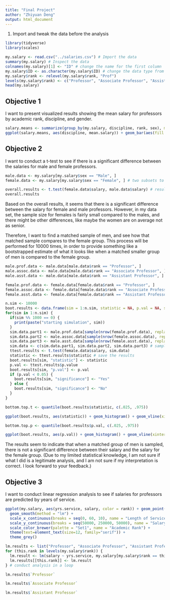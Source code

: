 ```yaml
---
title: "Final Project"
author: "Zhiyuan Deng"
output: html_document
---
```

1. Import and tweak the data before the analysis
```r
library(tidyverse)
library(scales)
```

```r
my.salary <- read.csv("../salaries.csv") # Import the data
summary(my.salary) # Inspect the data
colnames(my.salary)[1] <- "ID" # change the name for the first column
my.salary$ID <- as.character(my.salary$ID) # change the data type from int to chr
my.salary$rank <- relevel(my.salary$rank, "Prof")
levels(my.salary$rank) <- c("Professor", "Associate Professor", "Assistant Professor") # rename the levels for rank
head(my.salary)

```

## Objective 1

I want to present visualized results showing the mean salary for professors by academic rank, discipline, and gender.

```r
salary.means <- summarize(group_by(my.salary, discipline, rank, sex), mean.salary = mean(salary)) # get the data (mean salary) to be plotted
ggplot(salary.means, aes(discipline, mean.salary)) + geom_bar(aes(fill = sex), stat = "identity", position = "dodge") + scale_x_discrete(name = "Discipline") + scale_y_continuous(breaks = seq(20000, 200000, 40000), name = "Mean Sallary", labels = dollar) + scale_fill_brewer(palette = "Set1", name = "Gender") + facet_wrap(~ rank) + ggtitle("Mean Salary for Professors in Discipline A and B")

```

## Objective 2

I want to conduct a t-test to see if there is a significant difference between the salaries for male and female professors.

```r
male.data <- my.salary[my.salary$sex == "Male", ]
female.data <- my.salary[my.salary$sex == "Female", ] # two subsets to be compared (male vs. female)

overall.results <- t.test(female.data$salary, male.data$salary) # results for the overall data
overall.results

```

Based on the overall results, it seems that there is a significant difference between the salary for female and male professors. However, in my data set, the sample size for females is fairly small compared to the males, and there might be other differences, like maybe the women are on average not as senior. 

Therefore, I want to find a matched sample of men, and see how that matched sample compares to the female group. This process will be performed for 10000 times, in order to provide something like a bootstrapped estimate of what it looks like when a matched smaller group of men is compared to the female group.

```r
male.prof.data <- male.data[male.data$rank == "Professor", ]
male.assoc.data <- male.data[male.data$rank == "Associate Professor", ]
male.asst.data <- male.data[male.data$rank == "Assistant Professor", ]

female.prof.data <- female.data[female.data$rank == "Professor", ]
female.assoc.data <- female.data[female.data$rank == "Associate Professor", ]
female.asst.data <- female.data[female.data$rank == "Assistant Professor", ] # subset the data so that a matched sample of men can be found

n.sim <- 10000
boot.results <- data.frame(sim = 1:n.sim, statistic = NA, p.val = NA, significance = NA) # create a data frame to store the results
for(sim in 1:n.sim) {
  if(sim %% 1000 == 0) {
    print(paste("starting simulation", sim))
  }
  sim.data.part1 <- male.prof.data[sample(nrow(female.prof.data), replace = TRUE), "salary"]
  sim.data.part2 <- male.assoc.data[sample(nrow(female.assoc.data), replace = TRUE), "salary"]
  sim.data.part3 <- male.asst.data[sample(nrow(female.asst.data), replace = TRUE), "salary"]
  sim.data <- c(sim.data.part1, sim.data.part2, sim.data.part3) # sample a matched male group
  ttest.results <- t.test(female.data$salary, sim.data)
  statistic <- ttest.results$statistic # save the results
  boot.results[sim, "statistic"] <- statistic
  p.val <- ttest.results$p.value
  boot.results[sim, "p.val"] <- p.val
  if (p.val < 0.05) {
    boot.results[sim, "significance"] <- "Yes"
  } else {
    boot.results[sim, "significance"] <- "No"
  }
}

bottom.top.t <- quantile(boot.results$statistic, c(.025, .975))

ggplot(boot.results, aes(statistic)) + geom_histogram() + geom_vline(xintercept = overall.results$statistic, color = "red") + geom_vline(xintercept = bottom.top.t[1], color = "red", linetype = 2) + geom_vline(xintercept = bottom.top.t[2], color = "red", linetype = 2) # make comparisons (t-value)

bottom.top.p <- quantile(boot.results$p.val, c(.025, .975))

ggplot(boot.results, aes(p.val)) + geom_histogram() + geom_vline(xintercept = overall.results$p.value, color = "red") + geom_vline(xintercept = bottom.top.p[1], color = "blue", linetype = 2) + geom_vline(xintercept = bottom.top.p[2], color = "blue", linetype = 2) + geom_vline(xintercept = 0.05, color = "red", linetype = 2) + scale_x_continuous(breaks = c(0.00, 0.05, 0.25, 0.50, 0.75, 1.00)) # make comparisons (p-value)

```

The results seem to indicate that when a matched group of men is sampled, there is not a significant difference between their salary and the salary for the female group. (Due to my limited statistical knowledge, I am not sure if what I did is a legitimate analysis, and I am not sure if my interpretation is correct. I look forward to your feedback.)

## Objective 3

I want to conduct linear regression analysis to see if salaries for professors are predicted by years of service.

```r
ggplot(my.salary, aes(yrs.service, salary, color = rank)) + geom_point(alpha = .3) + 
  geom_smooth(method = "lm") +
  scale_x_continuous(breaks = seq(0, 60, 10), name = "Length of Service (years)") + 
  scale_y_continuous(breaks = seq(50000, 250000, 50000), name = "Salary (dollars)", label = dollar) + 
  scale_color_brewer(palette = "Set1", name = "Academic Rank") + 
  theme(text=element_text(size=12, family="serif")) + 
  theme_grey()

lm.results <- list("Professor", "Associate Professor", "Assistant Professor") # create a list to save the results
for (this.rank in levels(my.salary$rank)) {
  lm.result <- lm(salary ~ yrs.service, my.salary[my.salary$rank == this.rank, ])
  lm.results[[this.rank]] <- lm.result
} # conduct analysis in a loop

lm.results$`Professor`

lm.results$`Associate Professor`

lm.results$`Assistant Professor`

```
